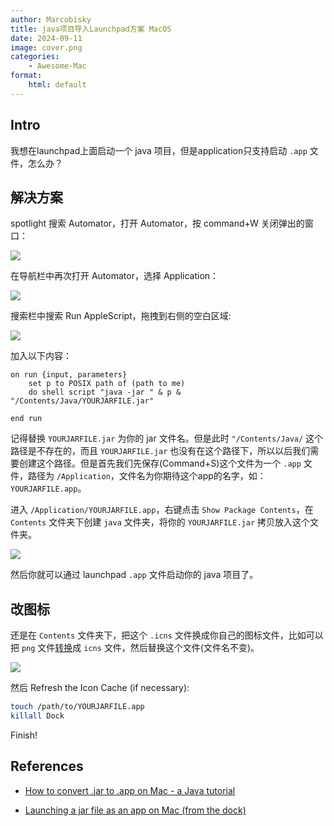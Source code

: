 ```yaml
---
author: Marcobisky
title: java项目导入Launchpad方案 MacOS
date: 2024-09-11
image: cover.png
categories:
    - Awesome-Mac
format:
    html: default
---
```


## Intro

我想在launchpad上面启动一个 java 项目，但是application只支持启动 `.app` 文件，怎么办？

## 解决方案

spotlight 搜索 Automator，打开 Automator，按 command+W 关闭弹出的窗口：

![](first-window.png)

在导航栏中再次打开 Automator，选择 Application：

![](second-window.png)

搜索栏中搜索 Run AppleScript，拖拽到右侧的空白区域:

![](applescipt.png)

加入以下内容：

```applescript
on run {input, parameters}
    set p to POSIX path of (path to me)
    do shell script "java -jar " & p & "/Contents/Java/YOURJARFILE.jar"
 
end run
```

记得替换 `YOURJARFILE.jar` 为你的 jar 文件名。但是此时 `"/Contents/Java/` 这个路径是不存在的，而且 `YOURJARFILE.jar` 也没有在这个路径下，所以以后我们需要创建这个路径。但是首先我们先保存(Command+S)这个文件为一个 `.app` 文件，路径为 `/Application`，文件名为你期待这个app的名字，如：`YOURJARFILE.app`。

进入 `/Application/YOURJARFILE.app`，右键点击 `Show Package Contents`，在 `Contents` 文件夹下创建 `java` 文件夹，将你的 `YOURJARFILE.jar` 拷贝放入这个文件夹。

![](contents.png)

然后你就可以通过 launchpad `.app` 文件启动你的 java 项目了。

## 改图标

还是在 `Contents` 文件夹下，把这个 `.icns` 文件换成你自己的图标文件，比如可以把 `png` 文件[转换](https://www.aconvert.com/image/png-to-icns/)成 `icns` 文件，然后替换这个文件(文件名不变)。

![](change-icon.png)

然后 Refresh the Icon Cache (if necessary):

```bash
touch /path/to/YOURJARFILE.app
killall Dock
```

Finish!

## References

- [How to convert .jar to .app on Mac - a Java tutorial](https://www.youtube.com/watch?v=kwdK6Dg1a_Y)

- [Launching a jar file as an app on Mac (from the dock)](https://stackoverflow.com/questions/8916269/launching-a-jar-file-as-an-app-on-mac-from-the-dock)